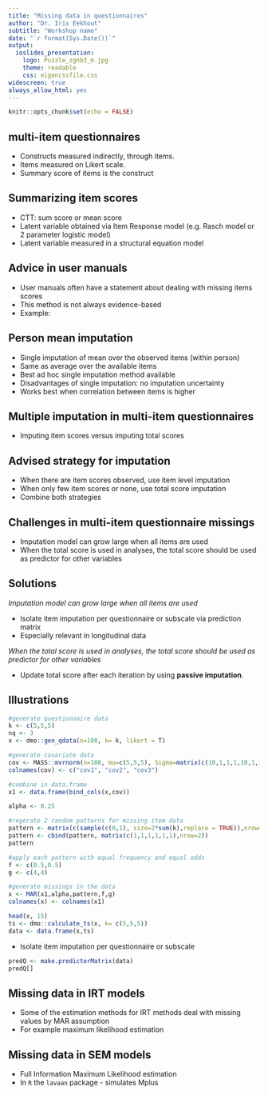 ```yaml
---
title: "Missing data in questionnaires"
author: "Dr. Iris Eekhout"
subtitle: "Workshop name"
date: "`r format(Sys.Date())`"
output: 
  ioslides_presentation:
    logo: Puzzle_zgnb3_m.jpg
    theme: readable
    css: eigencssfile.css
widescreen: true
always_allow_html: yes
---
```


```r
knitr::opts_chunk$set(echo = FALSE)
```

## multi-item questionnaires

* Constructs measured indirectly, through items.
* Items measured on Likert scale.
* Summary score of items is the construct

## Summarizing item scores

* CTT: sum score or mean score
* Latent variable obtained via Item Response model (e.g. Rasch model or 2 parameter logistic model)
* Latent variable measured in a structural equation model

## Advice in user manuals

* User manuals often have a statement about dealing with missing items scores
* This method is not always evidence-based
* Example: 

## Person mean imputation

* Single imputation of mean over the observed items (within person)
* Same as average over the available items
* Best ad hoc single imputation method available
* Disadvantages of single imputation: no imputation uncertainty
* Works best when correlation between items is higher

## Multiple imputation in multi-item questionnaires

* Imputing item scores versus imputing total scores


## Advised strategy for imputation

* When there are item scores observed, use item level imputation
* When only few item scores or none, use total score imputation
* Combine both strategies

## Challenges in multi-item questionnaire missings

* Imputation model can grow large when all items are used
* When the total score is used in analyses, the total score should be used as predictor for other variables

## Solutions 

*Imputation model can grow large when all items are used*

* Isolate item imputation per questionnaire or subscale via prediction matrix
* Especially relevant in longitudinal data

*When the total score is used in analyses, the total score should be used as predictor for other variables*

* Update total score after each iteration by using **passive imputation**.

## Illustrations

```r

#generate questionnaire data
k <- c(5,5,5)
nq <- 3
x <- dmo::gen_qdata(n=100, k= k, likert = T)

#generate covariate data
cov <- MASS::mvrnorm(n=100, mu=c(5,5,5), Sigma=matrix(c(10,1,1,1,10,1,1,1,10),3,3))
colnames(cov) <- c("cov1", "cov2", "cov3")

#combine in data.frame
x1 <- data.frame(bind_cols(x,cov))

alpha <- 0.25

#regerate 2 random patterns for missing item data
pattern <- matrix(c(sample(c(0,1), size=2*sum(k),replace = TRUE)),nrow=2)
pattern <- cbind(pattern, matrix(c(1,1,1,1,1,1),nrow=2))
pattern

#apply each pattern with equal frequency and equal odds
f <- c(0.5,0.5)
g <- c(4,4)

#generate missings in the data
x <- MAR(x1,alpha,pattern,f,g)
colnames(x) <- colnames(x1)

head(x, 15)
ts <- dmo::calculate_ts(x, k= c(5,5,5))
data <- data.frame(x,ts)

```


* Isolate item imputation per questionnaire or subscale

```r
predQ <- make.predictorMatrix(data)
predQ[]

```

## Missing data in IRT models

* Some of the estimation methods for IRT methods deal with missing values by MAR assumption
* For example maximum likelihood estimation


## Missing data in SEM models

* Full Information Maximum Likelihood estimation
* In `R` the `lavaan` package - simulates Mplus


